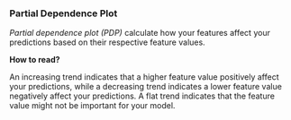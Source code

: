 <div style={{width:"100%"}}>
  <h3 className="c-primary">Partial Dependence Plot</h3>
  <i>Partial dependence plot (PDP)</i> calculate how your features affect your predictions based on their respective feature values.

  <p>
    <b>How to read?</b>
  </p>

  <p>
    An increasing trend indicates that a higher feature value positively affect your predictions, while a decreasing trend indicates a lower feature value negatively affect your predictions. A flat trend indicates that the feature value might not be important for your model.

  </p>
</div>
